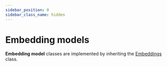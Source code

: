 ```yaml
---
sidebar_position: 0
sidebar_class_name: hidden
---
```


# Embedding models

**Embedding model** classes are implemented by inheriting the [Embeddings](https://api.python.langchain.com/en/latest/embeddings/langchain_core.embeddings.Embeddings.html) class.


<CategoryTable category="text_embedding" />
